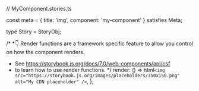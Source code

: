 // MyComponent.stories.ts



const meta = {
  title: 'img',
  component: 'my-component'
} satisfies Meta;

type Story = StoryObj;

/*
 *👇 Render functions are a framework specific feature to allow you control on how the component renders.
 * See https://storybook.js.org/docs/7.0/web-components/api/csf
 * to learn how to use render functions.
 */
  render: () => html`<img
    src="https://storybook.js.org/images/placeholders/350x150.png"
    alt="My CDN placeholder"
  />`,
};
